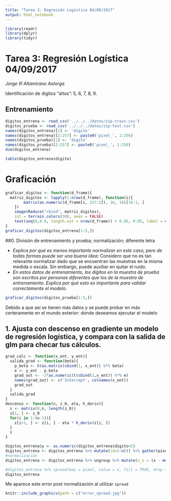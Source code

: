 ```yaml
---
title: "Tarea 3: Regresión Logística 04/09/2017"
output: html_notebook
---
```

```r
library(readr)
library(dplyr)
library(tidyr)
```

# Tarea 3: Regresión Logística 04/09/2017
_Jorge III Altamirano Astorga_

Identificación de dígitos "altos": 5, 6, 7, 8, 9.

## Entrenamiento 

```r
digitos_entrena <- read_csv('../../../datos/zip-train.csv')
digitos_prueba <- read_csv('../../../datos/zip-test.csv')
names(digitos_entrena)[1] <- 'digito'
names(digitos_entrena)[2:257] <- paste0('pixel_', 1:256)
names(digitos_prueba)[1] <- 'digito'
names(digitos_prueba)[2:257] <- paste0('pixel_', 1:256)
dim(digitos_entrena)
```

```r
table(digitos_entrena$digito)
```
# Graficación
```r
graficar_digitos <- function(d_frame){
  matriz_digitos <- lapply(1:nrow(d_frame), function(i){ 
    	matrix(as.numeric(d_frame[i, 257:2]), 16, 16)[16:1, ]
    })
	image(Reduce("rbind", matriz_digitos), 
    col = terrain.colors(30), axes = FALSE)
	text(seq(0,0.9, length.out = nrow(d_frame)) + 0.05, 0.05, label = d_frame$digito, cex = 1.5)
}
graficar_digitos(digitos_entrena[1:5,])
```

##0. División de entrenamiento y prueba; normalización; diferente letra

* _Explica por qué es menos importante normalizar en este caso, pero de todas formas puede ser una buena idea_: 
  Considero que no es tan relevante normalizar dado que se encuentran las muestras en la misma medida o escala. Sin embargo, puede auxiliar en quitar el ruido.
* _En estos datos de entrenamiento, los dígitos en la muestra de prueba son escritos por personas diferentes que los de la muestra de entrenamiento. Explica por qué esto es importante para validar correctamente el modelo._
```r
graficar_digitos(digitos_prueba[1:5,])
```
  Debido a que así se tienen más datos y se puede probar en más certeramente en el mundo exterior: donde deseamos ejecutar el modelo
  
## 1. Ajusta con descenso en gradiente un modelo de regresión logística, y compara con la salida de glm para checar tus cálculos.

```r
grad_calc <- function(x_ent, y_ent){
  salida_grad <- function(beta){
    p_beta <- h(as.matrix(cbind(1, x_ent)) %*% beta) 
    e <- y_ent - p_beta
    grad_out <- -2*as.numeric(t(cbind(1,x_ent)) %*% e)
    names(grad_out) <- c('Intercept', colnames(x_ent))
    grad_out
  }
  salida_grad
}
descenso <- function(n, z_0, eta, h_deriv){
  z <- matrix(0,n, length(z_0))
  z[1, ] <- z_0
  for(i in 1:(n-1)){
    z[i+1, ] <- z[i, ] - eta * h_deriv(z[i, ])
  }
  z
}

digitos_entrena$y <- as.numeric(digitos_entrena$digito<5)
digitos_entrena <- digitos_entrena %>% mutate(id=1:n()) %>% gather(pixel, x, pixel_1:pixel_256)
#normalización
digitos_entrena <- digitos_entrena %>% ungroup %>% mutate(x_s = (x - mean(x))/sd(x))

#digitos_entrena %>% spread(key = pixel, value = x, fill = TRUE, drop = FALSE)
digitos_entrena 
```

Me aparece este error post normalización al utilizar ```spread```
```r
knitr::include_graphics(path = c("error_spread.jpg"))
```

